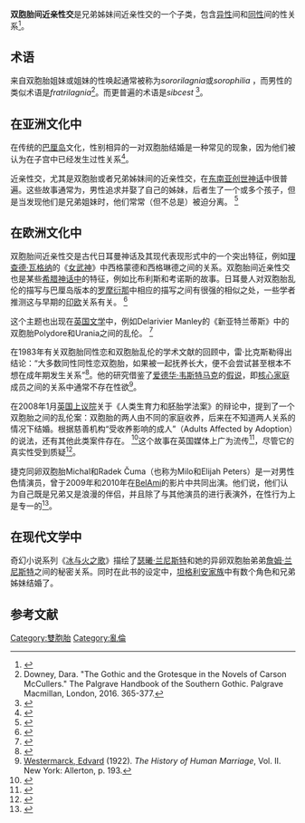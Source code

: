 '''双胞胎间近亲性交'''是兄弟姊妹间近亲性交的一个子类，包含[[异性恋|异性]]间和[[同性戀|同性]]间的性关系<ref>{{Cite book|last=Wagner|first=Roy|title=An Anthropology of the Subject: Holographic Worldview in New Guinea and its meaning and significance for the world of anthropology|url=https://archive.org/details/anthropologysubj00wagn|date=2001|page=[https://archive.org/details/anthropologysubj00wagn/page/n74 53]}}</ref>。

== 术语 ==
来自双胞胎姐妹或姐妹的性唤起通常被称为''sororilagnia''或''sorophilia'' ，而男性的类似术语是''fratrilagnia''<ref>Downey, Dara. "The Gothic and the Grotesque in the Novels of Carson McCullers." The Palgrave Handbook of the Southern Gothic. Palgrave Macmillan, London, 2016. 365-377.</ref>。而更普遍的术语是''sibcest'' <ref>{{Cite web |url=https://www.bustle.com/articles/126743-11-times-pretty-little-liars-got-a-little-weird-because-we-can-never-forget-those-masks |title=存档副本 |access-date=2021-03-19 |archive-date=2019-12-10 |archive-url=https://web.archive.org/web/20191210070655/https://www.bustle.com/articles/126743-11-times-pretty-little-liars-got-a-little-weird-because-we-can-never-forget-those-masks |dead-url=no }}</ref>。

== 在亚洲文化中 ==
在传统的[[巴厘岛|巴厘岛]]文化，性别相异的一对双胞胎结婚是一种常见的现象，因为他们被认为在子宫中已经发生过性关系<ref>{{Cite book|last=Boon|first=James A.|title=Affinities and Extremes: Crisscrossing the Bittersweet Ethnology of East Indies History, Hindu-Balinese Culture and Indo-European Culture|year=1990|publisher=Chicago University Press|isbn=978-0-226-06463-5|pages=113|url=https://books.google.com/books?id=SEp1lzmyceYC&pg=PA207&dq=%22incest%22+%22twins%22&q=incest%20twin}}</ref>。

近亲性交，尤其是双胞胎或者兄弟姊妹间的近亲性交，在[[东南亚|东南亚]][[創世神話|创世神话]]中很普遍。这些故事通常为，男性追求并娶了自己的姊妹，后者生了一个或多个孩子，但是当发现他们是兄弟姐妹时，他们常常（但不总是）被迫分离。 <ref>{{Cite book|last=Errington, Atkinson|first=Shelley, Jane Monnig|title=Power and Difference: Gender in Island Southeast Asia|year=1990|publisher=Stanford University Press|isbn=0-8047-1781-8|pages=[https://archive.org/details/powerdifferenceg00atki/page/227 227]|url=https://archive.org/details/powerdifferenceg00atki|quote=incest twins.}}</ref>

== 在欧洲文化中 ==
双胞胎间近亲性交是古代日耳曼神话及其现代表现形式中的一个突出特征，例如[[威廉·理查德·瓦格纳|理查德·瓦格纳]]的《[[女武神|女武神]]》中西格蒙德和西格琳德之间的关系。双胞胎间近亲性交也是某些[[希腊神话|希腊神话中]]的特征，例如比布利斯和考诺斯的故事。日耳曼人对双胞胎乱伦的描写与巴厘岛版本的[[罗摩衍那|罗摩衍那]]中相应的描写之间有很强的相似之处，一些学者推测这与早期的[[印欧语系|印欧]]关系有关。 <ref>{{Cite book|last=Boon|first=James A.|title=Affinities and Extremes: Crisscrossing the Bittersweet Ethnology of East Indies History, Hindu-Balinese Culture and Indo-European Culture|year=1990|publisher=Chicago University Press|isbn=978-0-226-06463-5|pages=107|url=https://books.google.com/books?id=SEp1lzmyceYC&pg=PA207&dq=%22incest%22+%22twins%22&q=incest%20twin}}</ref>

这个主题也出现在[[英語文學|英国文学]]中，例如Delarivier Manley的《新亚特兰蒂斯》中的双胞胎Polydore和Urania之间的乱伦。 <ref>{{Cite book|last=Pollak|first=Ellen|title=Incest and the English Novel, 1684-1814|year=2003|publisher=The Johns Hopkins University Press|isbn=978-0-8018-7204-4|pages=103|url=https://books.google.com/books?id=heN14DHX_IIC&pg=PA103&dq=%22incest%22+%22twins%22&q=%22incest%22%20%22twins%22}}</ref>

在1983年有关双胞胎同性恋和双胞胎乱伦的学术文献的回顾中，雷·比克斯勒得出结论：“大多数同性同性恋双胞胎，如果被一起抚养长大，便不会尝试甚至根本不想在成年期发生关系”<ref>{{Cite journal|title=Homosexual Twin Incest Avoidance|url=https://archive.org/details/sim_journal-of-sex-research_1983-08_19_3/page/296|last=Bixler|first=Ray H.|date=August 1983|journal=The Journal of Sex Research|issue=3|doi=10.1080/00224498309551190|volume=19|pages=296–302|jstor=3812342}}</ref>。他的研究借鉴了[[愛德華·韋斯特馬克|爱德华·韦斯特马克]]的[[韋斯特馬克效應|假说]]，即[[核心家庭|核心家庭]]成员之间的关系中通常不存在性欲<ref>[[Edvard_Westermarck|Westermarck, Edvard]] (1922). ''The History of Human Marriage'', Vol. II. New York: Allerton, p. 193.</ref>。

在2008年1月[[英國上議院|英国上议院]]关于《人类生育力和胚胎学法案》的辩论中，提到了一个双胞胎之间的乱伦案：双胞胎的两人由不同的家庭收养，后来在不知道两人关系的情况下结婚。根据慈善机构“受收养影响的成人”（Adults Affected by Adoption）的说法，还有其他此类案件存在。 <ref>{{Cite news|title=Parted-at-birth twins 'married'|url=http://news.bbc.co.uk/2/hi/uk_news/7182817.stm|work=[[BBC_News|BBC News]]|date=2008-01-11|accessdate=2008-05-18|archive-date=2021-06-20|archive-url=https://web.archive.org/web/20210620132917/http://news.bbc.co.uk/2/hi/uk_news/7182817.stm|dead-url=no}}</ref>这个故事在英国媒体上广为流传<ref>{{Cite web|title=Shock for the married couple who discovered they are twins separated|url=https://www.standard.co.uk/news/shock-for-the-married-couple-who-discovered-they-are-twins-separated-at-birth-6682411.html|accessdate=2016-07-19|date=2008-01-11|publisher=The Evening Standard|language=en-GB|archive-date=2020-11-17|archive-url=https://web.archive.org/web/20201117153345/https://www.standard.co.uk/news/shock-for-the-married-couple-who-discovered-they-are-twins-separated-at-birth-6682411.html|dead-url=no}}</ref>，尽管它的真实性受到质疑<ref>{{Cite news|first=Jon|author=Henley|title=Did a pair of twins really get married by mistake?|url=https://www.theguardian.com/lifeandstyle/2008/jan/15/familyandrelationships.jonhenley|work=[[guardian.co.uk|guardian.co.uk]]|date=2008-01-15|accessdate=2008-05-18|archive-date=2018-06-15|archive-url=https://web.archive.org/web/20180615135232/https://www.theguardian.com/lifeandstyle/2008/jan/15/familyandrelationships.jonhenley|dead-url=no}}</ref>。

捷克同卵双胞胎Michal和Radek Čuma（也称为Milo和Elijah Peters）是一对男性色情演员，曾于2009年和2010年在[[Bel_Ami|BelAmi]]的影片中共同出演。他们说，他们认为自己既是兄弟又是浪漫的伴侣，并且除了与其他演员的进行表演外，在性行为上是专一的<ref>{{Cite news|first=Thomas|author=Rogers|title=Gay Porn's Most Shocking Taboo|url=http://www.salon.com/2010/05/21/twincest/|work=[[Salon_(website)|Salon]]|date=May 21, 2010|accessdate=2012-05-23|archive-date=2012-08-29|archive-url=https://web.archive.org/web/20120829224741/http://www.salon.com/2010/05/21/twincest/|dead-url=no}}</ref>。

== 在现代文学中 ==
奇幻小说系列《[[冰與火之歌|冰与火之歌]]》描绘了[[冰與火之歌中的角色列表#瑟曦·蘭尼斯特_（Cersei_Lannister）|瑟曦·兰尼斯特]]和她的异卵双胞胎弟弟[[冰與火之歌中的角色列表#詹姆·蘭尼斯特_（Jaime_Lannister）|詹姆·兰尼斯特]]之间的秘密关系。同时在此书的设定中，[[坦格利安家族|坦格利安家族]]中有数个角色和兄弟姊妹结婚了。

== 参考文献 ==
{{reflist}}

{{近亲性交}}

[[Category:雙胞胎|Category:雙胞胎]]
[[Category:亂倫|Category:亂倫]]